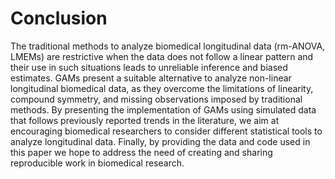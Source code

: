
# Conclusion

The traditional methods to analyze biomedical longitudinal data (rm-ANOVA, LMEMs) are restrictive when the data does not follow a linear pattern and their use in such situations leads to unreliable inference and biased estimates. GAMs present a suitable alternative to analyze non-linear longitudinal biomedical data, as they overcome the limitations of linearity, compound symmetry, and missing observations imposed by traditional methods. By presenting the implementation of GAMs using simulated data that follows previously reported trends in the literature, we aim at encouraging biomedical researchers to consider different statistical tools to analyze longitudinal data. Finally, by providing the data and code used in this paper we hope to address the need of creating and sharing reproducible work in biomedical research.
